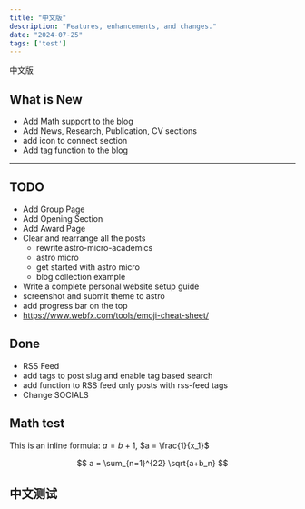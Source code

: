 ```yaml
---
title: "中文版"
description: "Features, enhancements, and changes."
date: "2024-07-25"
tags: ['test']
---
```

中文版

## What is New

- Add Math support to the blog
- Add News, Research, Publication, CV sections
- add icon to connect section
- Add tag function to the blog

---

## TODO

- Add Group Page
- Add Opening Section
- Add Award Page 
- Clear and rearrange all the posts 
    - rewrite astro-micro-academics
    - astro micro 
    - get started with astro micro 
    - blog collection example
- Write a complete personal website setup guide 
- screenshot and submit theme to astro  
- add progress bar on the top
- https://www.webfx.com/tools/emoji-cheat-sheet/

## Done 
- RSS Feed 
- add tags to post slug and enable tag based search
- add function to RSS feed only posts with rss-feed tags 
- Change SOCIALS

## Math test

This is an inline formula: $a = b+1$, $a = \frac{1}{x_1}$

$$
a = \sum_{n=1}^{22} \sqrt{a+b_n}
$$

## 中文测试
